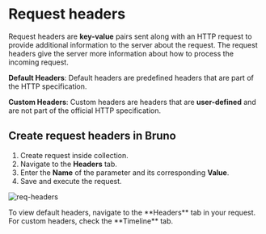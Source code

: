  
# Request headers

Request headers are **key-value** pairs sent along with an HTTP request to provide additional information to the server about the request. The request headers give the server more information about how to process the incoming request.

**Default Headers**: Default headers are predefined headers that are part of the HTTP specification.

**Custom Headers**: Custom headers are headers that are **user-defined** and are not part of the official HTTP specification.

## Create request headers in Bruno

1. Create request inside collection.
2. Navigate to the **Headers** tab.
3. Enter the **Name** of the parameter and its corresponding **Value**.
4. Save and execute the request.

![req-headers](/screenshots/send-request/rest/req-headers.webp)

<Callout type="info">
  To view default headers, navigate to the **Headers** tab in your request. For
  custom headers, check the **Timeline** tab.
</Callout>
